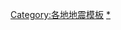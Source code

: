 {{Navbox
|name = 喜馬拉雅山脈地震
|title= [[喜馬拉雅山脈]][[地震]]
|listclass = hlist
|group1=著名地震
|list1=
* [[1505年罗木斯塘地震]]
* [[1897年阿薩姆地震]]
* [[1934年尼泊爾-比哈爾地震]]
* [[1947年阿薩姆地震]]
* [[1950年阿薩姆－西藏地震]]
* [[1988年尼泊爾地震]]
* {{link-en|1999年傑莫利地震|1999 Chamoli earthquake}}
* [[2005年克什米尔大地震]]
* [[2008年当雄地震]]
* [[2009年不丹地震]]
* [[2011年錫金地震]]
* [[2015年4月尼泊尔地震]]
* [[2015年5月尼泊爾地震]]
* [[2017年米林地震]]

|group2=[[板塊構造論]]
|list2=
* {{link-en|喜馬拉雅山脈地質學|Geology of the Himalayas}}
* [[印度板塊]]
* [[歐亞大陸板塊]]
* {{link-en|奧爾德姆斷層|Oldham Fault}}
* {{link-en|喜馬拉雅山脈鋒面斷層|Himalayan Frontal Fault}}
* {{link-en|北喜馬拉雅山脈正斷層|North Himalayan Normal Fault}}
}}<noinclude>
[[Category:各地地震模板]]
[[Category:喜马拉雅山脉|*]]
</noinclude>